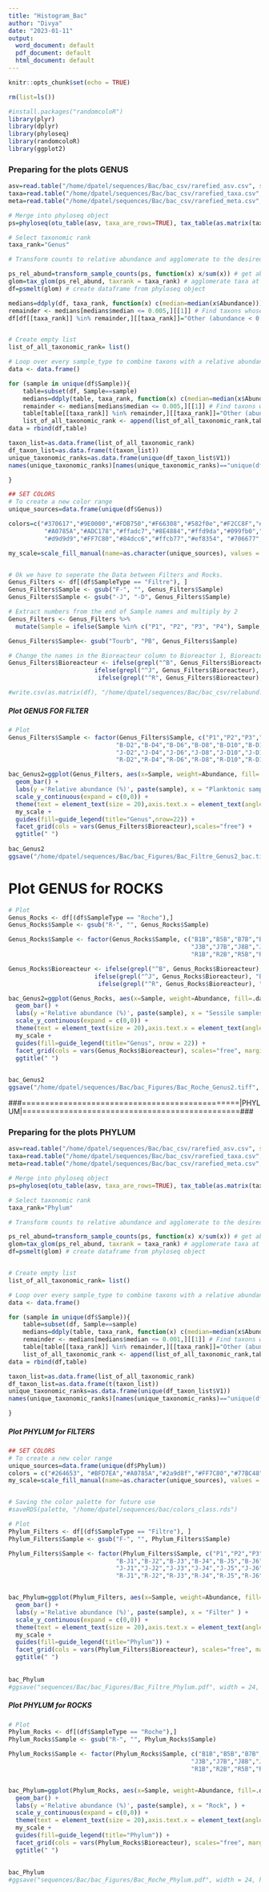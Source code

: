 ```yaml
---
title: "Histogram_Bac"
author: "Divya"
date: "2023-01-11"
output:
  word_document: default
  pdf_document: default
  html_document: default
---
```


```r
knitr::opts_chunk$set(echo = TRUE)

rm(list=ls())

#install.packages("randomcoloR")
library(plyr)
library(dplyr)
library(phyloseq)
library(randomcoloR)
library(ggplot2)
```


### Preparing for the plots GENUS
```r

asv=read.table("/home/dpatel/sequences/Bac/bac_csv/rarefied_asv.csv", sep=",", row.names=1, header=TRUE, check.names=FALSE) 
taxa=read.table("/home/dpatel/sequences/Bac/bac_csv/rarefied_taxa.csv", sep=",", row.names=1, header=TRUE) 
meta=read.table("/home/dpatel/sequences/Bac/bac_csv/rarefied_meta.csv", sep=",", row.names=1, header=TRUE) 

# Merge into phyloseq object 
ps=phyloseq(otu_table(asv, taxa_are_rows=TRUE), tax_table(as.matrix(taxa)), sample_data(meta))

# Select taxonomic rank
taxa_rank="Genus"

# Transform counts to relative abundance and agglomerate to the desired taxonomic rank. Melt phyloseq object to dataframe. 

ps_rel_abund=transform_sample_counts(ps, function(x) x/sum(x)) # get abundance in %
glom=tax_glom(ps_rel_abund, taxrank = taxa_rank) # agglomerate taxa at the desired taxonomic level
df=psmelt(glom) # create dataframe from phyloseq object

medians=ddply(df, taxa_rank, function(x) c(median=median(x$Abundance)))
remainder <- medians[medians$median <= 0.005,][[1]] # Find taxons whose rel. abund. is less than 0.5%
df[df[[taxa_rank]] %in% remainder,][[taxa_rank]]="Other (abundance < 0.5%)" # Change their name to "Other (abondance < 0.5%)"


# Create empty list 
list_of_all_taxonomic_rank= list()

# Loop over every sample_type to combine taxons with a relative abundance < 0.5% 
data <- data.frame()

for (sample in unique(df$Sample)){
    table=subset(df, Sample==sample)
    medians=ddply(table, taxa_rank, function(x) c(median=median(x$Abundance)))
    remainder <- medians[medians$median <= 0.005,][[1]] # Find taxons whose rel. abund. is less than 0.5%
    table[table[[taxa_rank]] %in% remainder,][[taxa_rank]]="Other (abundance < 0.5%)" # Change their name to "Other (abondance < 0.5%)"
    list_of_all_taxonomic_rank <- append(list_of_all_taxonomic_rank,table[[taxa_rank]])
data = rbind(df,table)

taxon_list=as.data.frame(list_of_all_taxonomic_rank)
df_taxon_list=as.data.frame(t(taxon_list))
unique_taxonomic_ranks=as.data.frame(unique(df_taxon_list$V1))
names(unique_taxonomic_ranks)[names(unique_taxonomic_ranks)=="unique(df_taxon_list$V1)"]=as.character(taxa_rank) # Rename column 

}

## SET COLORS
# To create a new color range
unique_sources=data.frame(unique(df$Genus))

colors=c("#370617","#9E0000","#FDB750","#F66308","#582f0e","#F2CC8F","#6a994e",
          "#A0785A","#ADC178","#ffadc7","#8E4884","#ffd9da","#099fb0","#BFD7EA","#3D405B","#cdb4db",
          "#d9d9d9","#FF7C80","#84dcc6","#ffcb77","#ef8354", "#706677", "#9cafb7")

my_scale=scale_fill_manual(name=as.character(unique_sources), values = colors, na.translate=FALSE, drop=FALSE, limits = force)


# Ok we have to seperate the Data between Filters and Rocks.  
Genus_Filters <- df[(df$SampleType == "Filtre"), ]
Genus_Filters$Sample <- gsub("F-", "", Genus_Filters$Sample)
Genus_Filters$Sample <- gsub("-J", "-D", Genus_Filters$Sample)

# Extract numbers from the end of Sample names and multiply by 2
Genus_Filters <- Genus_Filters %>%
  mutate(Sample = ifelse(Sample %in% c("P1", "P2", "P3", "P4"), Sample, str_replace(Sample, "(\\d+)$", function(match) as.character(2 * as.numeric(match)))))

Genus_Filters$Sample<- gsub("Tourb", "PB", Genus_Filters$Sample)

# Change the names in the Bioreacteur column to Bioreactor 1, Bioreactor 2, Bioreactor 3 and Field
Genus_Filters$Bioreacteur <- ifelse(grepl("^B", Genus_Filters$Bioreacteur), "Bioreactor 1",
                        ifelse(grepl("^J", Genus_Filters$Bioreacteur), "Bioreactor 2",
                         ifelse(grepl("^R", Genus_Filters$Bioreacteur), "Bioreactor 3", "Field")))

#write.csv(as.matrix(df), "/home/dpatel/sequences/Bac/bac_csv/relabund.csv")

```



##### Plot GENUS FOR FILTER
```r

# Plot
Genus_Filters$Sample <- factor(Genus_Filters$Sample, c("P1","P2","P3","P4","PB",
                              "B-D2","B-D4","B-D6","B-D8","B-D10","B-D12","B-D14","B-D16","B-D18","B-D22",
                              "J-D2","J-D4","J-D6","J-D8","J-D10","J-D12","J-D14","J-D16","J-D18","J-D22",
                              "R-D2","R-D4","R-D6","R-D8","R-D10","R-D12","R-D14","R-D16","R-D18","R-D20")) 

bac_Genus2=ggplot(Genus_Filters, aes(x=Sample, weight=Abundance, fill=.data[[taxa_rank]])) +
  geom_bar() +
  labs(y ='Relative abundance (%)', paste(sample), x = "Planktonic samples") +
  scale_y_continuous(expand = c(0,0)) +
  theme(text = element_text(size = 20),axis.text.x = element_text(angle = 90, vjust = 0.5, hjust=1)) +
  my_scale + 
  guides(fill=guide_legend(title="Genus",nrow=22)) +
  facet_grid(cols = vars(Genus_Filters$Bioreacteur),scales="free") +
  ggtitle(" ") 
  
bac_Genus2
ggsave("/home/dpatel/sequences/Bac/bac_Figures/Bac_Filtre_Genus2_bac.tiff", width = 24, height = 12, plot = last_plot())

```

# Plot GENUS for ROCKS
```r
# Plot
Genus_Rocks <- df[(df$SampleType == "Roche"),] 
Genus_Rocks$Sample <- gsub("R-", "", Genus_Rocks$Sample)

Genus_Rocks$Sample <- factor(Genus_Rocks$Sample, c("B1B","B5B","B7B","B8B","B2M","B3M","B4M","B6M","B1H","B3H","B6H","B7H",
                                                   "J3B","J7B","J8B","J1M","J3M","J7M","J8M","J2H","J4H","J6H",
                                                   "R1B","R2B","R5B","R7B","R2M","R3M","R6M","R7M","R1H","R4H","R5H","R8H"))

Genus_Rocks$Bioreacteur <- ifelse(grepl("^B", Genus_Rocks$Bioreacteur), "Bioreactor 1",
                        ifelse(grepl("^J", Genus_Rocks$Bioreacteur), "Bioreactor 2",
                         ifelse(grepl("^R", Genus_Rocks$Bioreacteur), "Bioreactor 3", "Field")))

bac_Genus2=ggplot(Genus_Rocks, aes(x=Sample, weight=Abundance, fill=.data[[taxa_rank]])) +
  geom_bar() +
  labs(y ='Relative abundance (%)', paste(sample), x = "Sessile samples" ) +
  scale_y_continuous(expand = c(0,0)) +
  theme(text = element_text(size = 20),axis.text.x = element_text(angle = 90, vjust = 0.5, hjust=1)) +
  my_scale + 
  guides(fill=guide_legend(title="Genus", nrow = 22)) +
  facet_grid(cols = vars(Genus_Rocks$Bioreacteur), scales="free", margins = FALSE, drop = F) +
  ggtitle(" ")
  

bac_Genus2
ggsave("/home/dpatel/sequences/Bac/bac_Figures/Bac_Roche_Genus2.tiff", width = 24, height = 12, plot = last_plot())


```





###===============================================|PHYLUM|===============================================###






### Preparing for the plots PHYLUM
```r

asv=read.table("/home/dpatel/sequences/Bac/bac_csv/rarefied_asv.csv", sep=",", row.names=1, header=TRUE, check.names=FALSE) 
taxa=read.table("/home/dpatel/sequences/Bac/bac_csv/rarefied_taxa.csv", sep=",", row.names=1, header=TRUE) 
meta=read.table("/home/dpatel/sequences/Bac/bac_csv/rarefied_meta.csv", sep=",", row.names=1, header=TRUE) 

# Merge into phyloseq object 
ps=phyloseq(otu_table(asv, taxa_are_rows=TRUE), tax_table(as.matrix(taxa)), sample_data(meta))

# Select taxonomic rank
taxa_rank="Phylum"

# Transform counts to relative abundance and agglomerate to the desired taxonomic rank. Melt phyloseq object to dataframe. 

ps_rel_abund=transform_sample_counts(ps, function(x) x/sum(x)) # get abundance in %
glom=tax_glom(ps_rel_abund, taxrank = taxa_rank) # agglomerate taxa at the desired taxonomic level
df=psmelt(glom) # create dataframe from phyloseq object


# Create empty list 
list_of_all_taxonomic_rank= list()

# Loop over every sample_type to combine taxons with a relative abundance < 0.1% 
data <- data.frame()

for (sample in unique(df$Sample)){
    table=subset(df, Sample==sample)
    medians=ddply(table, taxa_rank, function(x) c(median=median(x$Abundance)))
    remainder <- medians[medians$median <= 0.001,][[1]] # Find taxons whose rel. abund. is less than 0.1%
    table[table[[taxa_rank]] %in% remainder,][[taxa_rank]]="Other (abundance < 0.1%)" # Change their name to "Other (abondance < 0.1%)"
    list_of_all_taxonomic_rank <- append(list_of_all_taxonomic_rank,table[[taxa_rank]])
data = rbind(df,table)

taxon_list=as.data.frame(list_of_all_taxonomic_rank)
df_taxon_list=as.data.frame(t(taxon_list))
unique_taxonomic_ranks=as.data.frame(unique(df_taxon_list$V1))
names(unique_taxonomic_ranks)[names(unique_taxonomic_ranks)=="unique(df_taxon_list$V1)"]=as.character(taxa_rank) # Rename column 

}


```



##### Plot PHYLUM for FILTERS
```r

## SET COLORS
# To create a new color range
unique_sources=data.frame(unique(df$Phylum))
colors = c("#264653", "#BFD7EA","#A0785A","#2a9d8f","#FF7C80","#77BC48","#FDB750","#F9853D","#9E0000","#ffd899","#936FAC") 
my_scale=scale_fill_manual(name=as.character(unique_sources), values = colors, na.translate=FALSE, drop=FALSE, limits = force)


# Saving the color palette for future use 
#saveRDS(palette, "/home/dpatel/sequences/bac/colors_class.rds")

# Plot
Phylum_Filters <- df[(df$SampleType == "Filtre"), ]
Phylum_Filters$Sample <- gsub("F-", "", Phylum_Filters$Sample)

Phylum_Filters$Sample <- factor(Phylum_Filters$Sample, c("P1","P2","P3","P4","Tourb",
                              "B-J1","B-J2","B-J3","B-J4","B-J5","B-J6","B-J7","B-J8","B-J9","B-J11",
                              "J-J1","J-J2","J-J3","J-J4","J-J5","J-J6","J-J7","J-J8","J-J9","J-J11",
                              "R-J1","R-J2","R-J3","R-J4","R-J5","R-J6","R-J7","R-J8","R-J9","R-J10")) 


bac_Phylum=ggplot(Phylum_Filters, aes(x=Sample, weight=Abundance, fill=.data[[taxa_rank]])) +
  geom_bar() +
  labs(y ='Relative abundance (%)', paste(sample), x = "Filter" ) +
  scale_y_continuous(expand = c(0,0)) +
  theme(text = element_text(size = 20),axis.text.x = element_text(angle = 90, vjust = 0.5, hjust=1)) +
  my_scale + 
  guides(fill=guide_legend(title="Phylum")) +
  facet_grid(cols = vars(Phylum_Filters$Bioreacteur), scales="free", margins = FALSE, drop = F) +
  ggtitle(" ")
  
  
bac_Phylum
#ggsave("sequences/Bac/bac_Figures/Bac_Filtre_Phylum.pdf", width = 24, height = 12, plot = last_plot())


```

##### Plot PHYLUM for ROCKS
```r
# Plot
Phylum_Rocks <- df[(df$SampleType == "Roche"),] 
Phylum_Rocks$Sample <- gsub("R-", "", Phylum_Rocks$Sample)

Phylum_Rocks$Sample <- factor(Phylum_Rocks$Sample, c("B1B","B5B","B7B","B8B","B2M","B3M","B4M","B6M","B1H","B3H","B6H","B7H",
                                                   "J3B","J7B","J8B","J1M","J3M","J7M","J8M","J2H","J4H","J6H",
                                                   "R1B","R2B","R5B","R7B","R2M","R3M","R6M","R7M","R1H","R4H","R5H","R8H"))


bac_Phylum=ggplot(Phylum_Rocks, aes(x=Sample, weight=Abundance, fill=.data[[taxa_rank]])) +
  geom_bar() +
  labs(y ='Relative abundance (%)', paste(sample), x = "Rock", ) +
  scale_y_continuous(expand = c(0,0)) +
  theme(text = element_text(size = 20),axis.text.x = element_text(angle = 90, vjust = 0.5, hjust=1)) +
  my_scale + 
  guides(fill=guide_legend(title="Phylum")) +
  facet_grid(cols = vars(Phylum_Rocks$Bioreacteur), scales="free", margins = FALSE, drop = F) +
  ggtitle(" ")
  
  
bac_Phylum
#ggsave("sequences/Bac/bac_Figures/Bac_Roche_Phylum.pdf", width = 24, height = 12, plot = last_plot())


```




